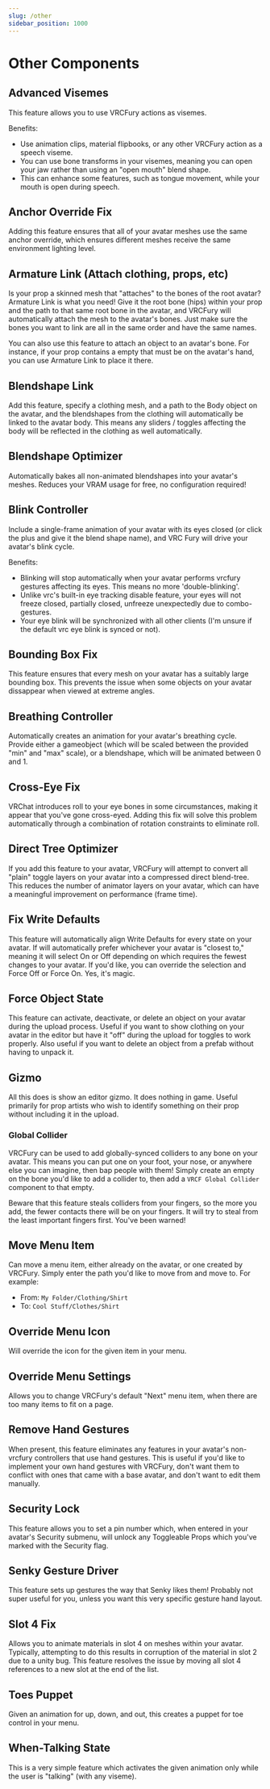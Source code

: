 ---
slug: /other
sidebar_position: 1000
---

# Other Components

## Advanced Visemes

This feature allows you to use VRCFury actions as visemes.

Benefits:

* Use animation clips, material flipbooks, or any other VRCFury action as a speech viseme.
* You can use bone transforms in your visemes, meaning you can open your jaw rather than using an "open mouth" blend shape.
* This can enhance some features, such as tongue movement, while your mouth is open during speech.

## Anchor Override Fix

Adding this feature ensures that all of your avatar meshes use the same anchor override, which ensures
different meshes receive the same environment lighting level.

## Armature Link (Attach clothing, props, etc)

Is your prop a skinned mesh that "attaches" to the bones of the root avatar? Armature Link is what you need! Give it the root bone (hips) within your prop and the path to that same root bone in the avatar, and VRCFury will automatically attach the mesh to the avatar's bones. Just make sure the bones you want to link are all in the same order and have the same names.

You can also use this feature to attach an object to an avatar's bone. For instance, if your prop contains a
empty that must be on the avatar's hand, you can use Armature Link to place it there.

## Blendshape Link

Add this feature, specify a clothing mesh, and a path to the Body object on the avatar, and the blendshapes
from the clothing will automatically be linked to the avatar body. This means any sliders / toggles affecting
the body will be reflected in the clothing as well automatically.

## Blendshape Optimizer

Automatically bakes all non-animated blendshapes into your avatar's meshes. Reduces your VRAM usage for free, no configuration required!

## Blink Controller

Include a single-frame animation of your avatar with its eyes closed (or click the plus and give it the blend shape name), and VRC Fury will drive your avatar's blink cycle.

Benefits:
* Blinking will stop automatically when your avatar performs vrcfury gestures affecting its eyes. This means no more 'double-blinking'.
* Unlike vrc's built-in eye tracking disable feature, your eyes will not freeze closed, partially closed, unfreeze unexpectedly due to combo-gestures.
* Your eye blink will be synchronized with all other clients (I'm unsure if the default vrc eye blink is synced or not).

## Bounding Box Fix

This feature ensures that every mesh on your avatar has a suitably large bounding box. This prevents the issue when some objects on your avatar dissappear when viewed at extreme angles.

## Breathing Controller

Automatically creates an animation for your avatar's breathing cycle. Provide either a gameobject (which will be scaled between the provided "min" and "max" scale), or a blendshape, which will be animated between 0 and 1.

## Cross-Eye Fix

VRChat introduces roll to your eye bones in some circumstances, making it appear that you've gone cross-eyed.
Adding this fix will solve this problem automatically through a combination of rotation constraints to eliminate roll.

## Direct Tree Optimizer

If you add this feature to your avatar, VRCFury will attempt to convert all "plain" toggle layers on your avatar into a compressed
direct blend-tree. This reduces the number of animator layers on your avatar, which can have a meaningful improvement on performance
(frame time).

## Fix Write Defaults

This feature will automatically align Write Defaults for every state on your avatar. If will automatically prefer whichever your avatar is "closest to," meaning it will select On or Off depending on which requires the fewest changes to your avatar. If you'd like, you can override the selection and Force Off or Force On. Yes, it's magic.

## Force Object State

This feature can activate, deactivate, or delete an object on your avatar during the upload process. Useful if you want to show clothing on your avatar in the editor but have it "off" during the upload for toggles to work properly. Also useful if you want to delete an object from a prefab without having to unpack it.

## Gizmo

All this does is show an editor gizmo. It does nothing in game. Useful primarily for prop artists
who wish to identify something on their prop without including it in the upload.

### Global Collider

VRCFury can be used to add globally-synced colliders to any bone on your avatar. This means you can put one on your foot, your nose, or anywhere else you can imagine, then bap people with them! Simply create an empty on the bone you'd like to add a collider to, then add a `VRCF Global Collider` component to that empty.

Beware that this feature steals colliders from your fingers, so the more you add, the fewer contacts there will be on your fingers. It will try to steal from the least important fingers first. You've been warned!

## Move Menu Item

Can move a menu item, either already on the avatar, or one created by VRCFury. Simply enter the path you'd like to move from and move to. For example:

* From: `My Folder/Clothing/Shirt`
* To: `Cool Stuff/Clothes/Shirt`

## Override Menu Icon

Will override the icon for the given item in your menu.

## Override Menu Settings

Allows you to change VRCFury's default "Next" menu item, when there are too many items to fit on a page.

## Remove Hand Gestures

When present, this feature eliminates any features in your avatar's non-vrcfury controllers that use hand gestures. This is useful if you'd like to implement your own hand gestures with VRCFury, don't want them to conflict with ones that came with a base avatar, and don't want to edit them manually.

## Security Lock

This feature allows you to set a pin number which, when entered in your avatar's Security submenu, will unlock any Toggleable Props which you've marked with the Security flag.

## Senky Gesture Driver

This feature sets up gestures the way that Senky likes them! Probably not super useful for you, unless you want this very specific gesture hand layout.

## Slot 4 Fix

Allows you to animate materials in slot 4 on meshes within your avatar. Typically, attempting to do this
results in corruption of the material in slot 2 due to a unity bug. This feature resolves the issue by
moving all slot 4 references to a new slot at the end of the list.

## Toes Puppet

Given an animation for up, down, and out, this creates a puppet for toe control in your menu.

## When-Talking State

This is a very simple feature which activates the given animation only while the user is "talking" (with any viseme).
